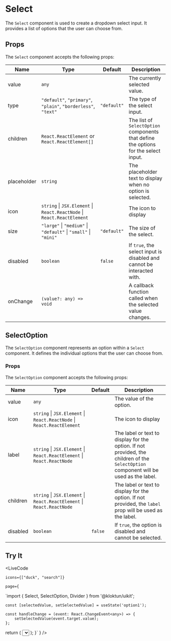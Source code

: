 
# Select

The `Select` component is used to create a dropdown select input. It provides a list of options that the user can choose from.

## Props

The `Select` component accepts the following props:

| Name        | Type                                | Default   | Description                                                                                                    |
|-------------|-------------------------------------|-----------|----------------------------------------------------------------------------------------------------------------|
| value       | `any`                               |           | The currently selected value.                                                                                  |
| type        | `"default"`, `"primary"`, `"plain"`, `"borderless"`, `"text"` | `"default"` | The type of the select input. |
| children    | `React.ReactElement` or `React.ReactElement[]` |       | The list of `SelectOption` components that define the options for the select input.                        |
| placeholder | `string`                            |           | The placeholder text to display when no option is selected.                                                    |
| icon         | `string` \| `JSX.Element` \| `React.ReactNode` \| `React.ReactElement`                       |                | The icon to display                                                    |
| size         | `"large"` \| `"medium"` \| `"default"` \| `"small"` \| `"mini"`                               | `"default"`    | The size of the select.                                                               |
| disabled    | `boolean`                           | `false`   | If `true`, the select input is disabled and cannot be interacted with.                                       |
| onChange    | `(value?: any) => void`             |           | A callback function called when the selected value changes.                                                     |

## SelectOption

The `SelectOption` component represents an option within a `Select` component. It defines the individual options that the user can choose from.

### Props

The `SelectOption` component accepts the following props:

| Name     | Type                                | Default   | Description                                                                                                    |
|----------|-------------------------------------|-----------|----------------------------------------------------------------------------------------------------------------|
| value    | `any`                               |           | The value of the option.                                                                                      |
| icon     | `string` \| `JSX.Element` \| `React.ReactNode` \| `React.ReactElement`                       |                | The icon to display                                                    |
| label    | `string` \| `JSX.Element` \| `React.ReactElement` \| `React.ReactNode` |           | The label or text to display for the option. If not provided, the children of the `SelectOption` component will be used as the label. |
| children | `string` \| `JSX.Element` \| `React.ReactElement` \| `React.ReactNode` |           | The label or text to display for the option. If not provided, the `label` prop will be used as the label.   |
| disabled | `boolean`                           | `false`   | If `true`, the option is disabled and cannot be selected.                                                      |

## Try It

<LiveCode 

    icons={["duck", "search"]}

    page={
`import { Select, SelectOption, Divider } from '@kloktun/uikit';


    const [selectedValue, setSelectedValue] = useState('option1');

    const handleChange = (event: React.ChangeEvent<any>) => {
        setSelectedValue(event.target.value);
    };

  return (
        <Select value={selectedValue} onChange={handleChange} placeholder="Select an option">
            <SelectOption value="option1" icon={<DuckIcon />}>Option 1</SelectOption>
            <SelectOption value="option2">Option 2</SelectOption>
            <SelectOption value="option3" disabled>Option 3</SelectOption>
            <Divider />
            <SelectOption value="option4" icon={<SearchIcon />}>Option 4</SelectOption>
            <SelectOption value="option5">Option 5</SelectOption>
        </Select>
  );
}`
  }
/>
